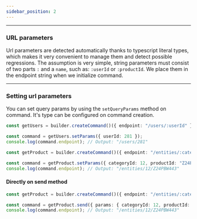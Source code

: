 ```yaml
---
sidebar_position: 2
---
```


---

### URL parameters

Url parameters are detected automatically thanks to typescript literal types, which makes it very convenient to manage
them and detect possible regressions. The assumption is very simple, string parameters must consist of two parts `:` and
a `name`, such as: `:userId` or `:productId`. We place them in the endpoint string when we initialize command.

---

### Setting url parameters

You can set query params by using the `setQueryParams` method on command. It's type can be configured on command
creation.

```ts
const getUsers = builder.createCommand()({ endpoint: "/users/:userId" });

const command = getUsers.setParams({ userId: 281 });
console.log(command.endpoint); // Output: "/users/281"
```

```ts
const getProduct = builder.createCommand()({ endpoint: "/entities/:categoryId/:productId" });

const command = getProduct.setParams({ categoryId: 12, productId: "Z24PBW443" });
console.log(command.endpoint); // Output: "/entities/12/Z24PBW443"
```

#### Directly on send method

```ts
const getProduct = builder.createCommand()({ endpoint: "/entities/:categoryId/:productId" });

const command = getProduct.send({ params: { categoryId: 12, productId: "Z24PBW443" } });
console.log(command.endpoint); // Output: "/entities/12/Z24PBW443"
```
